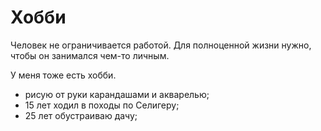 # Хобби

Человек не ограничивается работой. Для полноценной жизни нужно, чтобы он занимался чем-то личным.

У меня тоже есть хобби. 

- рисую от руки карандашами и акварелью;
- 15 лет ходил в походы по Селигеру;
- 25 лет обустраиваю дачу;
